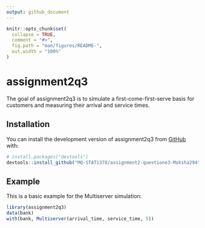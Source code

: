 ```yaml
---
output: github_document
---
```


<!-- README.md is generated from README.Rmd. Please edit that file -->

```r
knitr::opts_chunk$set(
  collapse = TRUE,
  comment = "#>",
  fig.path = "man/figures/README-",
  out.width = "100%"
)
```

# assignment2q3

<!-- badges: start -->
<!-- badges: end -->

The goal of assignment2q3 is to simulate a first-come-first-serve basis for customers and measuring their arrival and service times. 

## Installation

You can install the development version of assignment2q3 from [GitHub](https://github.com/) with:

``` r
# install.packages("devtools")
devtools::install_github("MQ-STAT1378/assignment2-questione3-Moksha294")
```

## Example

This is a basic example for the Multiserver simulation:

```r
library(assignment2q3)
data(bank)
with(bank, Multiserver(arrival_time, service_time, 5))
```

